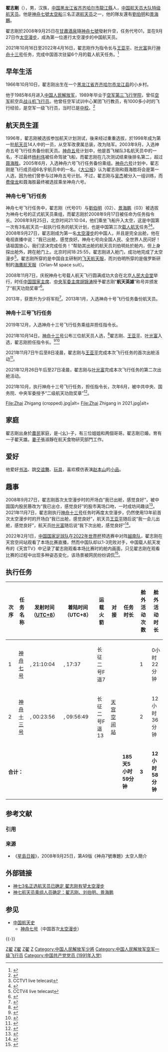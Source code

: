 {{NoteTA
|G1=Aero
}}
{{宇航员信息框
|姓名          = 翟志剛
|照片          = Zhai Zhigang.JPG
|标题          = 航天员
|国籍          = {{PRC}} 
|出生日期      = {{Birth date and age|1966|10|10}}
|出生地点      = {{CHN}}[[黑龍江省|黑龍江省]][[嫩江专区|嫩江专区]][[龍江縣|龍江縣]]
|之前职业      = [[战斗机|战斗机]][[飞行员|飞行员]]
|军阶          = [[File:PLA_Major_General.svg|30px]] [[中国人民解放军少将|中国人民解放军少将]]
|选择          = [[第一组宇航员_(中国)|第一组宇航员]]
|太空时间      = 185天5小时59分
|任务          = [[神舟七号|神舟七号]]、[[神舟十三號|神舟十三號]]
|任务徽章      = 
|evas          = 3
|eva_time      = 12小时58分<ref>{{cite web|title=Zhai Zhigang - EVA experience|url=http://www.spacefacts.de/eva/taikonauts/english/zhai_zhigang.htm|access-date=27 December 2021}}</ref>
}}

'''翟志剛'''（{{bd|1966年|10月10日|}}），男，汉族，[[中华人民共和国|中国]][[黑龙江省|黑龙江省]][[齐齐哈尔市|齐齐哈尔市]][[龍江縣|龍江縣]]人，[[中国航天员大队|中国航天员大队]][[特级航天员|特级航天员]]。他是[[神舟七號|神舟七號]][[太空船|太空船]]三名正選[[航天员|航天员]]之一，他的隊友還有[[劉伯明_(宇航員)|劉伯明]]和[[景海鵬|景海鵬]]。

翟志剛於2008年9月25日在[[甘肅省|甘肅]][[酒泉市|酒泉]]隨[[神舟七號|神舟七號]]發射升空，任务代号01，並在9月27日作[[太空漫步|太空漫步]]，成為第一位進行太空漫步的中国航天员。

2021年10月16日至2022年4月16日，翟志刚作为指令长与[[王亚平|王亚平]]、[[叶光富|叶光富]]执行[[神舟十三号|神舟十三号]]任务，完成中国首次驻留6个月的载人航天任务。<ref>{{cite news|title=中国航天进入空间站建造关键时期——访中国载人航天工程办公室主任郝淳|url=http://www.xinhuanet.com/2021-04/29/c_1127393519.htm|work=新华网|date=2021-04-29|archiveurl=https://web.archive.org/web/20210430003136/http://www.xinhuanet.com/2021-04/29/c_1127393519.htm|archivedate=2021-04-30|dead-url=no|accessdate=2021-04-30}}</ref>

== 早年生活 ==
1966年10月10日，翟志刚出生在一个[[黑龙江省|黑龙江省]][[齐齐哈尔市|齐齐哈尔市]][[龙江县|龙江县]]的小乡村。

他于1985年6月进入[[中国人民解放军|中国人民解放军]]，1989年毕业于[[空军第三飞行学院|空军第三飞行学院]]，曾任[[中国人民解放军空军|空军]]航空兵[[战斗机|战斗机]][[飞行员|飞行员]]。他曾任空军试训中心某团飞行教员，有1000多小时的飞行经验，是空军一级飞行员，当时已是[[中校|中校]]。<ref>{{cite web |url = http://www.022net.com/2008/9-22/444958323049928.html |title = 航天英雄翟志刚刘伯明天津杨村起飞 |publisher = 人民网·天津视窗 |language = zh-cn |accessdate = 2010-01-27 |deadurl = yes |archiveurl = https://web.archive.org/web/20100405070547/http://www.022net.com/2008/9-22/444958323049928.html |archivedate = 2010-04-05 }}</ref>

== 航天员生涯 ==
1996年，翟志刚被选拔参加航天计划测试，後来经过重重选拔，於1998年成为第一批[[航天员|航天员]]14人中的一员，从空军改隶属总装，改为陆军。2003年9月，入选神舟五号飞行任务备份航天员。[[神舟五号|神舟五号]]计划中，他是首飞梯队3名航天员中的一名，不过最终[[杨利伟|杨利伟]]被任命驾驶飞船，而翟志刚在几次测试结束後排名第二，超过[[聂海胜|聂海胜]]。2005年6月，入选神舟六号飞行任务备份乘组。[[神舟六号|神舟六号]]计划中，翟志刚是飞行成员组6名宇航员中的一名。《[[大公报|大公报]]》认为翟志刚和聂海胜将会是第一人选，因为他们曾参与过神舟五号计划。不过，翟志刚与[[吴杰_(飞行员)|吴杰]]被分入一组训练，而[[费俊龙|费俊龙]]和聂海胜最终被选拔乘坐神舟六号。

=== 神舟七号飞行任务 ===
{{main|神舟七号}}

神舟七号飞行任务中，翟志刚（代号01）与[[刘伯明_(宇航员)|劉伯明]]（02）、[[景海鹏|景海鹏]]（03）被选拔为神舟七号的正式航天员乘组，而翟志刚於2008年9月17日被任命为任务指令长。2008年9月25日，北京时间21:10:04，他们乘坐飞船升入太空，这是中国第一次有3名航天员一起执行任务的航天计划，也是中国第三次[[载人航天|载人航天]]任务<ref> 
CCTV1 live telecast</ref><ref>{{Cite web |url = http://www.chinadaily.com.cn/china/2008-09/26/content_7060750.htm |title=存档副本 |access-date=2010-01-26 |archive-date=2017-09-01 |archive-url = https://web.archive.org/web/20170901153023/http://www.chinadaily.com.cn/china/2008-09/26/content_7060750.htm |dead-url=no }}</ref>。2008年9月27日，翟志刚成为第一名[[舱外活动|太空漫步]]的中国人，并且是完全出舱，他在电视直播中说：“我已出舱，感觉良好。神舟七号向全国人民、全世界人民问好！请祖国放心，我们坚决完成任务！”帮助其出舱的航天员刘伯明处於舱内，但上身探出舱外，跨在舱门上。北京时间18:25:55，翟志刚进入舱门，成功地完成了太空漫步<ref>CCTV4 live telecast</ref>。翟志刚所穿的是中国自主研制的[[飞天航天服|飞天航天服]]，而刘伯明所穿的是俄罗斯研制的[[海鹰航天服|海鹰航天服]]（Orlan-M space suit）。

2008年11月7日，庆祝神舟七号载人航天飞行圆满成功大会在北京[[人民大会堂|人民大会堂]]举行，时任[[中国国家主席|中国国家主席]]、[[中国共产党中央军事委员会主席|中央军委主席]][[胡锦涛|胡锦涛]]授予翟志刚“'''航天英雄'''”称号并颁发了“航天功勋奖章”<ref>{{cite web |title=中国举行“神七”庆功大会 胡锦涛出席并讲话 |url=http://www.chinanews.com/gn/news/2008/11-07/1441606.shtml |website=中国新闻网 |accessdate=2021-11-14 |archiveurl=http://web.archive.org/web/20110221172647/http://www.chinanews.com/gn/news/2008/11-07/1441606.shtml |archivedate=2011-02-21 |date=2008-11-07}}</ref>。

2013年，获晋升为少将军衔<ref>{{cite news |title=13年间中国有10位航天员“飞天”，至少6位都成了少将 |url = http://www.thepaper.cn/newsDetail_forward_1544363 |access-date=2016-10-16 |newspaper=澎湃新闻 }}</ref>。2013年1月，入选神舟十号飞行任务备份航天员。

=== 神舟十三号飞行任务 ===
{{main|神舟十三号}}
2019年12月，入选神舟十三号飞行任务乘组并担任指令长。

2021年10月14日，[[神舟十三号|神舟十三号]]公布三位航天员人选，<ref>{{cite news |title=神舟十三号任务航天员乘组公布：翟志刚、王亚平、叶光富 |url=http://www.chinanews.com/gn/2021/10-14/9586336.shtml |accessdate=2021-10-14 |work=中新网}}</ref>翟志刚、[[王亚平|王亚平]]、[[叶光富|叶光富]]入选，翟志刚担任指令长。<ref>{{cite news |title=王亚平将再次太空授课 也将成为中国首位出舱女航天员！ |url=https://finance.sina.com.cn/tech/2021-10-14/doc-iktzqtyu1411534.shtml |accessdate=2021-10-14 |work=新浪网 |agency=新浪网 |date=2021-10-14}}</ref><ref>{{cite news |title=航天员王亚平将成为中国空间站首位女航天员 |url=https://china.huanqiu.com/article/45APXHCs8is |accessdate=2021-10-14 |work=环球网}}</ref>

2021年11月7日午后至8日凌晨，翟志刚与[[王亚平|王亚平]]完成本次飞行任务的首次出舱活动<ref>{{cite news |author1=王逸涛, 郭中正 |title=神舟十三号航天员乘组圆满完成首次出舱活动全部既定任务 |url=http://www.news.cn/tech/2021-11/08/c_1128041279.htm |accessdate=2021-11-08 |agency=新华社 |date=2021-11-08}}</ref>。

2021年12月26日午后至27日凌晨，翟志刚与[[叶光富|叶光富]]完成本次飞行任务的第二次出舱活动。

2021年10月，执行神舟十三号飞行任务，担任指令长，次年6月，被中共中央、国务院、中央军委授予“二级航天功勋奖章”<ref>{{cite web |title=中共中央 国务院 中央军委关于给翟志刚、王亚平颁发“二级航天功勋奖章” 授予叶光富“英雄航天员”荣誉称号并颁发“三级航天功勋奖章”的决定 |url=http://www.news.cn/politics/2022-06/21/c_1128762945.htm |website=新华网 |accessdate=2022-06-21 |date=2022-06-21}}</ref>。<gallery caption="翟志刚于神舟十三号任务中">
File:Zhai Zhigang (cropped).jpg|alt=
File:Zhai Zhigang in 2021.jpg|alt=
</gallery>

== 家庭 ==
翟志剛出身於[[農民|農民]]家庭，是-{幺}-子，有三位姐姐和两個哥哥。翟志剛已婚，育有一子翟天雄。[[妻子|妻子]]張淑靜在航天食物研究部門工作。

== 爱好 ==
他爱好[[书法|书法]]、跳[[交谊舞|交谊舞]]、[[玩具|玩具]]，喜欢模仿表演[[赵本山|赵本山]]的[[小品|小品]]。

== 趣事 ==
{{Wikiquote}}

2008年9月27日，翟志刚首次太空漫步时的开场白“我已出舱，感觉良好”，被中国国内股民篡改为“我已出仓，感觉良好”的股市离场口吻，一时成坊间趣谈<ref>{{cite news |url = http://qjwb.zjol.com.cn/html/2009-04/10/content_4679843.htm |title=我已出仓，感觉良好 |date=2009年4月10日 |newspaper=[[钱江晚报|钱江晚报]] |language=zh-CN 
|quote = 去年下半年，沪深大盘一落千丈，不少此前满仓的股民纷纷割肉离场，于是股民们将这句话略做修改，将“舱”改为“仓”，用来自我解嘲。例句如：“我已出仓，感觉良好；少亏十万，胜过捂牢；持币过节，来年再炒”，“向全国股民们汇报，我已出仓，感觉良好！”。}}</ref>。2021年11月7日，翟志刚执行[[神舟十三号|神舟十三号]]任务时再度太空漫步，仍然使用13年前首次太空漫步时的开场白“我已出舱，感觉良好”，航天员[[王亚平|王亚平]]随后说“我一会儿出舱，感觉良好”，航天员[[叶光富|叶光富]]随后说“我下次出舱，感觉良好”<ref>{{cite news |url = https://china.huanqiu.com/article/45UURlsoSMW |title=可可爱爱！翟志刚：我已出舱感觉良好
 |date=2021年11月8日| language=zh-CN}}</ref>。

2022年2月1日，[[中国国家足球队|中国国家足球队]]在[[2022年國際足協世界盃|2022年世界杯]]预选赛中对阵[[越南國家足球隊|越南队]]，翟志刚在天宫空间站观看了本场比赛直播，然而中国队却以1-3完败对手，中国载人航天发布的《天宫TV》中记录了翟志刚观看本场比赛时的舱内画面，只见翟志刚在观看比赛的过程中出现多种姿态变化，该场景被网民纷纷调侃<ref>{{cite news |url = http://news.sohu.com/a/523101956_785372 |title=丢人丢到太空!神十三航天员翟志刚看国足输越南,连丢3球气得飞起 
 |date=2022年2月16日| language=zh-CN}}</ref>。

== 执行任务 ==
{| class="wikitable"
!次序
!任务名称
!发射时间（[[UTC+8|UTC+8]]）
!着陆时间（UTC+8）
!运载火箭
!对接
!任务时长
!舱外活动次数
!舱外活动时长
|-
|1
|[[神舟七号|神舟七号]]
|{{Chinese date|2008-09-25}}, 21:10:04
|{{Chinese date|2008-09-28}}, 17:37
|长征二号F遥7
|{{na|text=N/A}}
|{{time interval|2008-09-25 13:10:04|2008-09-28 09:37|show=dhm}}
|1
|0小时22分钟
|-
|2
|[[神舟十三号|神舟十三号]]
|{{Chinese date|2021-10-16}}, 00:23:56
|{{Chinese date|2022-04-16}}, 09:56:49
|长征二号F遥13
|[[天宫空间站|天宫空间站]]
|{{time interval|2021-10-15 16:23:56|2022-04-16 01:56:49|show=dhm}}
|2
|12小时36分钟
|-
| colspan="6" |'''合计：'''
|'''185天5小时59分钟'''
|'''3'''
|'''12小时58分钟'''
|}

== 参考文献 ==
=== 引用 ===
{{Reflist}}

=== 来源 ===
{{ReflistH}}
* 《[[星島日報|星島日報]]》，2008年9月25日，第A9版《神舟7號專題》太空人簡介
{{ReflistF}}

== 外部链接 ==
* [http://news.sina.com.cn/c/2008-09-16/053616295911.shtml 神七3名正选航天员已确定 翟志刚有望太空漫步]
* [http://gb.cri.cn/18824/2008/09/24/3365s2258075.htm 神七航天员乘组人员确定：翟志刚、刘伯明、景海鹏]

== 参见 ==
{{Portal|中华人民共和国|航天}}
* [[中国航天史|中国航天史]]
** [[神舟七号|神舟七号]]（中国首次[[舱外活动|太空漫步]]）

{{-}}
{{中国航天员}}
{{中国载人航天工程}}
{{中国航天}}
{{感動中國}}

[[Category:神舟計劃|Z翟]]
[[Category:特级航天员|Z翟]]
[[Category:龙江人|Z翟]]
[[Category:翟姓|Z]]
[[Category:中国人民解放军少將|Category:中国人民解放军少將]]
[[Category:中国人民解放军空军一级飞行员|Category:中国人民解放军空军一级飞行员]]
[[Category:中国共产党党员_(1991年入党)|Category:中国共产党党员 (1991年入党)]]